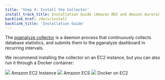 ```yaml
---
title: 'Step 4: Install the Collector'
install_track_title: Installation Guide (Amazon RDS and Amazon Aurora)
backlink_href: /docs/install
backlink_title: 'Installation Guide'
---
```




The [pganalyze collector](https://github.com/pganalyze/collector) is a daemon process that continuously collects database statistics, and submits them to the pganalyze dashboard in recurring intervals.

We recommend installing the collector on an EC2 instance, but you can also run it through a Docker container:

<div className={styles.installChoice}>
  <Link className={styles.installChoiceStep} to="04_install_collector_ec2">
    <img src={imgAwsEc2} />
    Amazon EC2 Instance
  </Link>
  <Link className={styles.installChoiceStep} to="04_install_collector_ecs">
    <img src={imgAwsEcs} />
    Amazon ECS
  </Link>
  <Link className={styles.installChoiceStep} to="04_install_collector_docker">
    <img src={imgDocker} />
    Docker on EC2
  </Link>
</div>

